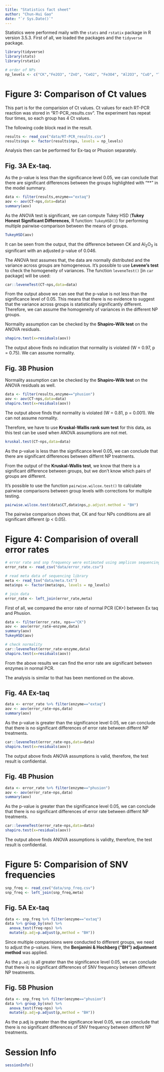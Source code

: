 ```yaml
---
title: "Statistics fact sheet"
author: "Chun-Hui Gao"
date: "`r Sys.Date()`"
---
```


Statistics were performed maily with the `stats` and `rstatix` package in R version 3.5.3. First of all, we loaded the packages and the `tidyverse` package.

```r
library(tidyverse)
library(stats)
library(rstatix)

# order of NPs
np_levels <- c("CK","Fe2O3", "ZnO", "CeO2", "Fe3O4", "Al2O3", "CuO", "TiO2")
```


# Figure 3: Comparison of Ct values

This part is for the comparision of Ct values. Ct values for each RT-PCR reaction was stored in "RT-PCR_results.csv". The experiment has repeat four times, so each group has 4 Ct values.

The following code block read in the result.

```r
results <- read_csv("data/RT-PCR_results.csv")
results$nps <- factor(results$nps, levels = np_levels)
```


Analysis then can be performed for Ex-taq or Phusion separately.

## Fig. 3A Ex-taq.

As the p-value is less than the significance level 0.05, we can conclude that there are significant differences between the groups highlighted with “**” in the model summary.

```r
data <- filter(results,enzyme=="extaq")
aov <- aov(CT~nps,data=data)
summary(aov)
```

As the ANOVA test is significant, we can compute Tukey HSD (**Tukey Honest Significant Differences**, R function: `TukeyHSD()`) for performing multiple pairwise-comparison between the means of groups.

```r
TukeyHSD(aov)
```

It can be seen from the output, that the difference between CK and Al~2~O~3~ is significant with an adjusted p-value of 0.046.


The ANOVA test assumes that, the data are normally distributed and the variance across groups are homogeneous. It’s possible to use **Levene's test** to check the homogeneity of variances. The function `leveneTest()` [in `car` package] will be used:



```r
car::leveneTest(CT~nps,data=data)
```

From the output above we can see that the p-value is not less than the significance level of 0.05. This means that there is no evidence to suggest that the variance across groups is statistically significantly different. Therefore, we can assume the homogeneity of variances in the different NP groups.

Normality assumption can be checked by the **Shapiro-Wilk test** on the ANOVA residuals. 

```r
shapiro.test(x=residuals(aov))
```
The output above finds no indication that normality is violated (W = 0.97, p = 0.75). We can assume normality.

## Fig. 3B Phusion

Normality assumption can be checked by the **Shapiro-Wilk test** on the ANOVA residuals as well. 


```r
data <- filter(results,enzyme=="phusion")
aov <- aov(CT~nps,data=data)
shapiro.test(x=residuals(aov))
```
The output above finds that normality is violated (W = 0.81, p = 0.001). We can not assume normality.

Therefore, we have to use **Kruskal-Wallis rank sum test** for this data, as this test can be used when ANOVA assumptions are not met.

```r
kruskal.test(CT~nps,data=data)
```

As the p-value is less than the significance level 0.05, we can conclude that there are significant differences between differnt NP treatments.


From the output of the **Kruskal-Wallis test**, we know that there is a significant difference between groups, but we don’t know which pairs of groups are different.

It’s possible to use the function `pairwise.wilcox.test()` to calculate pairwise comparisons between group levels with corrections for multiple testing.

```r
pairwise.wilcox.test(data$CT,data$nps,p.adjust.method = "BH")
```

The pairwise comparison shows that, CK and four NPs conditions are all significant different (p < 0.05).

# Figure 4: Comparision of overall error rates

```r
# error rate and snp frequency were estimated using amplicon sequencing and mothur software
error_rate <- read_csv("data/error_rate.csv")

# read meta data of sequencing library
meta <- read_tsv("data/meta.txt")
meta$nps <- factor(meta$nps, levels = np_levels)

# join data
error_rate <- left_join(error_rate,meta)
```


First of all, we compared the error rate of normal PCR (CK+) between Ex taq and Phusion.

```r
data <- filter(error_rate, nps=="CK")
aov <- aov(error_rate~enzyme,data)
summary(aov)
TukeyHSD(aov)

# check normality
car::leveneTest(error_rate~enzyme,data)
shapiro.test(x=residuals(aov))
```
From the above results we can find the error rate are significant between enzymes in normal PCR.

The analysis is similar to that has been mentioned on the above.

## Fig. 4A Ex-taq

```r
data <- error_rate %>% filter(enzyme=="extaq")
aov <- aov(error_rate~nps,data)
summary(aov)
```

As the p-value is greater than the significance level 0.05, we can conclude that there is no significant differences of error rate between differnt NP treatments.

```r
car::leveneTest(error_rate~nps,data=data)
shapiro.test(x=residuals(aov))
```

The output above finds ANOVA assumptions is valid, therefore, the test result is confidential.

## Fig. 4B Phusion

```r
data <- error_rate %>% filter(enzyme=="phusion")
aov <- aov(error_rate~nps,data)
summary(aov)
```

As the p-value is greater than the significance level 0.05, we can conclude that there is no significant differences of error rate between differnt NP treatments.

```r
car::leveneTest(error_rate~nps,data=data)
shapiro.test(x=residuals(aov))
```

The output above finds ANOVA assumptions is validty, therefore, the test result is confidential.


# Figure 5: Comparision of SNV frequencies

```r
snp_freq <- read_csv("data/snp_freq.csv")
snp_freq <- left_join(snp_freq,meta)
```
## Fig. 5A Ex-taq

```r
data <- snp_freq %>% filter(enzyme=="extaq")
data %>% group_by(snv) %>% 
  anova_test(freq~nps) %>%
  mutate(p.adj=p.adjust(p,method = "BH"))
```

Since multiple comparisions were conducted to different groups, we need to adjust the p-values. Here, the **Benjamini & Hochberg ("BH") adjustment method** was applied.

As the `p.adj` is all greater than the significance level 0.05, we can conclude that there is no significant differences of SNV frequency between different NP treatments.


## Fig. 5B Phusion

```r
data <- snp_freq %>% filter(enzyme=="phusion")
data %>% group_by(snv) %>% 
  anova_test(freq~nps) %>%
  mutate(p.adj=p.adjust(p,method = "BH"))
```

As the p.adj is greater than the significance level 0.05, we can conclude that there is no significant differences of SNV frequency between differnt NP treatments.

# Session Info

```r
sessionInfo()
```

